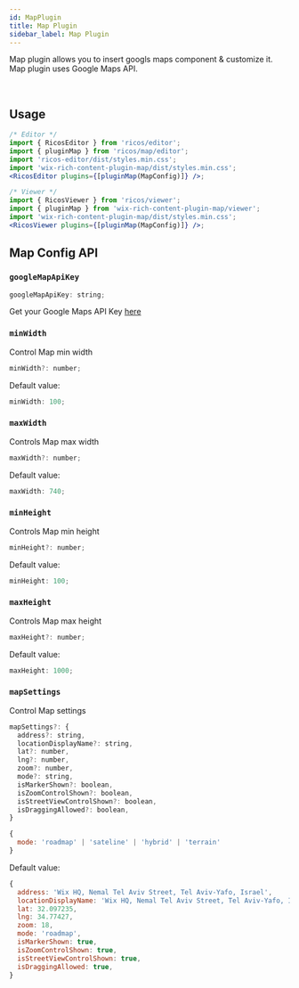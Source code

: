 ```yaml
---
id: MapPlugin
title: Map Plugin
sidebar_label: Map Plugin
---
```



Map plugin allows you to insert googls maps component & customize it. Map plugin uses Google Maps API.

<div className="card">
  <RicosEditorWithMobile
    content={createContent('Add a Map to check it out!')}
    placeholder={'Type here!'}
    plugins={[pluginMap({ googleMapApiKey: process.env.GOOGLE_MAPS_API_KEY })]}
  />
</div>
<br />

## Usage

```jsx
/* Editor */
import { RicosEditor } from 'ricos/editor';
import { pluginMap } from 'ricos/map/editor';
import 'ricos-editor/dist/styles.min.css';
import 'wix-rich-content-plugin-map/dist/styles.min.css';
<RicosEditor plugins={[pluginMap(MapConfig)]} />;

/* Viewer */
import { RicosViewer } from 'ricos/viewer';
import { pluginMap } from 'wix-rich-content-plugin-map/viewer';
import 'wix-rich-content-plugin-map/dist/styles.min.css';
<RicosViewer plugins={[pluginMap(MapConfig)]} />;
```

## Map Config API

### `googleMapApiKey`

```jsx
googleMapApiKey: string;
```

Get your Google Maps API Key <a href="https://developers.google.com/maps/documentation/maps-static/get-api-key">here</a>

### `minWidth`

Control Map min width

```jsx
minWidth?: number;
```

Default value:

```jsx
minWidth: 100;
```

### `maxWidth`

Controls Map max width

```jsx
maxWidth?: number;
```

Default value:

```jsx
maxWidth: 740;
```

### `minHeight`

Controls Map min height

```jsx
minHeight?: number;
```

Default value:

```jsx
minHeight: 100;
```

### `maxHeight`

Controls Map max height

```jsx
maxHeight?: number;
```

Default value:

```jsx
maxHeight: 1000;
```

### `mapSettings`

Control Map settings

```jsx
mapSettings?: {
  address?: string,
  locationDisplayName?: string,
  lat?: number,
  lng?: number,
  zoom?: number,
  mode?: string,
  isMarkerShown?: boolean,
  isZoomControlShown?: boolean,
  isStreetViewControlShown?: boolean,
  isDraggingAllowed?: boolean,
}

{
  mode: 'roadmap' | 'sateline' | 'hybrid' | 'terrain'
}
```

Default value:

```jsx
{
  address: 'Wix HQ, Nemal Tel Aviv Street, Tel Aviv-Yafo, Israel',
  locationDisplayName: 'Wix HQ, Nemal Tel Aviv Street, Tel Aviv-Yafo, Israel',
  lat: 32.097235,
  lng: 34.77427,
  zoom: 18,
  mode: 'roadmap',
  isMarkerShown: true,
  isZoomControlShown: true,
  isStreetViewControlShown: true,
  isDraggingAllowed: true,
}
```
